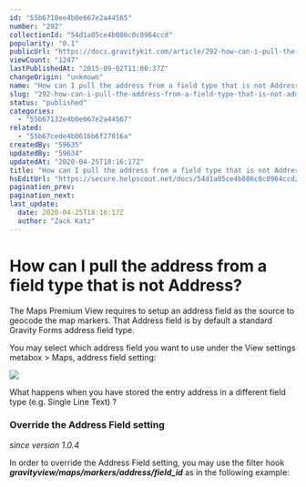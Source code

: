 ```yaml
---
id: "55b6710ee4b0e667e2a44565"
number: "292"
collectionId: "54d1a05ce4b086c0c0964ccd"
popularity: "0.1"
publicUrl: "https://docs.gravitykit.com/article/292-how-can-i-pull-the-address-from-a-field-type-that-is-not-address"
viewCount: "1247"
lastPublishedAt: "2015-09-02T11:00:37Z"
changeOrigin: "unknown"
name: "How can I pull the address from a field type that is not Address?"
slug: "292-how-can-i-pull-the-address-from-a-field-type-that-is-not-address"
status: "published"
categories: 
  - "55b67132e4b0e667e2a44567"
related: 
  - "55b67cede4b0616b6f27016a"
createdBy: "59635"
updatedBy: "59634"
updatedAt: "2020-04-25T18:16:17Z"
title: "How can I pull the address from a field type that is not Address?"
hsEditUrl: "https://secure.helpscout.net/docs/54d1a05ce4b086c0c0964ccd/article/55b6710ee4b0e667e2a44565"
pagination_prev: 
pagination_next: 
last_update:
  date: 2020-04-25T18:16:17Z
  author: "Zack Katz"
---
```


# How can I pull the address from a field type that is not Address?

The Maps Premium View requires to setup an address field as the source to geocode the map markers. That Address field is by default a standard Gravity Forms address field type.

You may select which address field you want to use under the View settings metabox &gt; Maps, address field setting:

![](https://s3.amazonaws.com/helpscout.net/docs/assets/54c58489e4b051242988532c/images/55b6733be4b0e667e2a44581/file-D19NZdpZQk.png)

What happens when you have stored the entry address in a different field type (e.g. Single Line Text) ?

### Override the Address Field setting

*since version 1.0.4*

In order to override the Address Field setting, you may use the filter hook ***gravityview/maps/markers/address/field\_id*** as in the following example:

<script src="https://gist.github.com/luistinygod/f7de6db9089a3298358d.js" type="text/javascript"></script>